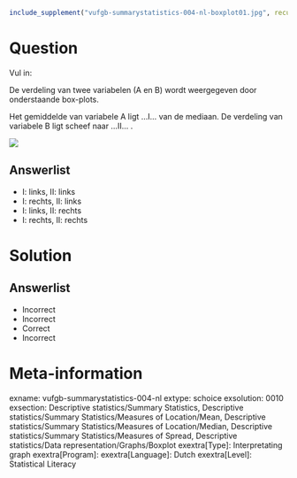 ```{r, echo = FALSE, results = "hide"}
include_supplement("vufgb-summarystatistics-004-nl-boxplot01.jpg", recursive = TRUE)
```

Question
========
  
Vul in:

De verdeling van twee variabelen (A en B) wordt weergegeven door onderstaande box-plots. 

Het gemiddelde van variabele A ligt ...I... van de mediaan. De verdeling van variabele B ligt scheef naar ...II... . 

![](vufgb-summarystatistics-004-nl-boxplot01.jpg)
  
Answerlist
----------
* I: links,   II: links
* I: rechts,  II: links
* I: links,   II: rechts 
* I: rechts,  II: rechts


Solution
========

Answerlist
----------
* Incorrect
* Incorrect
* Correct
* Incorrect

Meta-information
================
exname: vufgb-summarystatistics-004-nl
extype: schoice
exsolution: 0010
exsection: Descriptive statistics/Summary Statistics, Descriptive statistics/Summary Statistics/Measures of Location/Mean, Descriptive statistics/Summary Statistics/Measures of Location/Median, Descriptive statistics/Summary Statistics/Measures of Spread, Descriptive statistics/Data representation/Graphs/Boxplot
exextra[Type]: Interpretating graph
exextra[Program]: 
exextra[Language]: Dutch
exextra[Level]: Statistical Literacy
